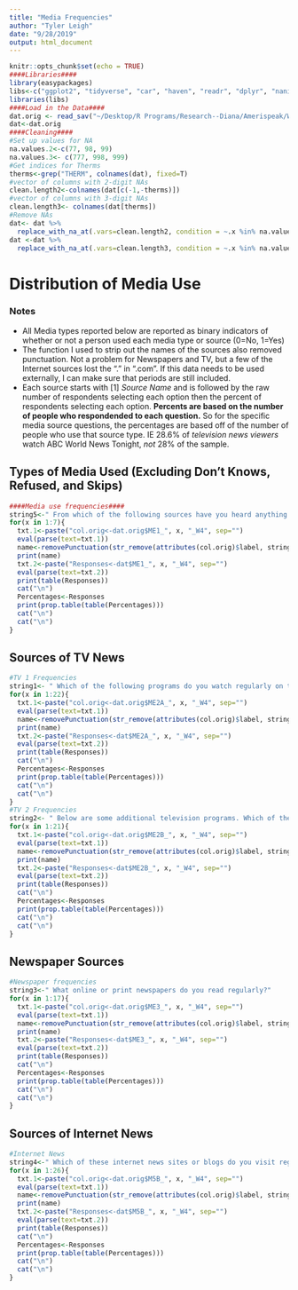 ```yaml
---
title: "Media Frequencies"
author: "Tyler Leigh"
date: "9/28/2019"
output: html_document
---
```


```r
knitr::opts_chunk$set(echo = TRUE)
####Libraries####
library(easypackages)
libs<-c("ggplot2", "tidyverse", "car", "haven", "readr", "dplyr", "naniar", "tm")
libraries(libs)
####Load in the Data####
dat.orig <- read_sav("~/Desktop/R Programs/Research--Diana/Amerispeak/Wave 4/s7991_UPenn_LongPollW4_FINAL_WEIGHTED_client_7.11.2019.sav")
dat<-dat.orig
####Cleaning####
#Set up values for NA
na.values.2<-c(77, 98, 99)
na.values.3<- c(777, 998, 999)
#Get indices for Therms
therms<-grep("THERM", colnames(dat), fixed=T)
#vector of columns with 2-digit NAs
clean.length2<-colnames(dat[c(-1,-therms)])
#vector of columns with 3-digit NAs
clean.length3<- colnames(dat[therms])
#Remove NAs
dat<- dat %>%
  replace_with_na_at(.vars=clean.length2, condition = ~.x %in% na.values.2)
dat <-dat %>%
  replace_with_na_at(.vars=clean.length3, condition = ~.x %in% na.values.3)
```
# Distribution of Media Use
### Notes
* All Media types reported below are reported as binary indicators of whether or not a person used each media type or source (0=No, 1=Yes)
* The function I used to strip out the names of the sources also removed punctuation. Not a problem for Newspapers and TV, but a few of the Internet sources lost the "." in ".com". If this data needs to be used externally, I can make sure that periods are still included.
* Each source starts with [1] *Source Name* and is followed by the raw number of respondents selecting each option then the percent of respondents selecting each option. **Percents are based on the number of people who respondended to each question.** So for the specific media source questions, the percentages are based off of the number of people who use that source type. IE 28.6% of *television news viewers* watch ABC World News Tonight, *not* 28% of the sample.

## Types of Media Used (Excluding Don't Knows, Refused, and Skips)
```r
####Media use frequencies####
string5<-" From which of the following sources have you heard anything about politics?"
for(x in 1:7){
  txt.1<-paste("col.orig<-dat.orig$ME1_", x, "_W4", sep="")
  eval(parse(text=txt.1))
  name<-removePunctuation(str_remove(attributes(col.orig)$label, string5))
  print(name)
  txt.2<-paste("Responses<-dat$ME1_", x, "_W4", sep="")
  eval(parse(text=txt.2))
  print(table(Responses))
  cat("\n")
  Percentages<-Responses
  print(prop.table(table(Percentages)))
  cat("\n")
  cat("\n")
}
```
## Sources of TV News
```r
#TV 1 Frequencies
string1<- " Which of the following programs do you watch regularly on television or online?"
for(x in 1:22){
  txt.1<-paste("col.orig<-dat.orig$ME2A_", x, "_W4", sep="")
  eval(parse(text=txt.1))
  name<-removePunctuation(str_remove(attributes(col.orig)$label, string1))
  print(name)
  txt.2<-paste("Responses<-dat$ME2A_", x, "_W4", sep="")
  eval(parse(text=txt.2))
  print(table(Responses))
  cat("\n")
  Percentages<-Responses
  print(prop.table(table(Percentages)))
  cat("\n")
  cat("\n")
}
#TV 2 Frequencies
string2<- " Below are some additional television programs. Which of these do you watch regularly on television or online?"
for(x in 1:21){
  txt.1<-paste("col.orig<-dat.orig$ME2B_", x, "_W4", sep="")
  eval(parse(text=txt.1))
  name<-removePunctuation(str_remove(attributes(col.orig)$label, string2))
  print(name)
  txt.2<-paste("Responses<-dat$ME2B_", x, "_W4", sep="")
  eval(parse(text=txt.2))
  print(table(Responses))
  cat("\n")
  Percentages<-Responses
  print(prop.table(table(Percentages)))
  cat("\n")
  cat("\n")
}
```
## Newspaper Sources
```r
#Newspaper frequencies
string3<-" What online or print newspapers do you read regularly?"
for(x in 1:17){
  txt.1<-paste("col.orig<-dat.orig$ME3_", x, "_W4", sep="")
  eval(parse(text=txt.1))
  name<-removePunctuation(str_remove(attributes(col.orig)$label, string3))
  print(name)
  txt.2<-paste("Responses<-dat$ME3_", x, "_W4", sep="")
  eval(parse(text=txt.2))
  print(table(Responses))
  cat("\n")
  Percentages<-Responses
  print(prop.table(table(Percentages)))
  cat("\n")
  cat("\n")
}
```
## Sources of Internet News
```r
#Internet News
string4<-" Which of these internet news sites or blogs do you visit regularly, that is, at least once a month?"
for(x in 1:26){
  txt.1<-paste("col.orig<-dat.orig$M5B_", x, "_W4", sep="")
  eval(parse(text=txt.1))
  name<-removePunctuation(str_remove(attributes(col.orig)$label, string4))
  print(name)
  txt.2<-paste("Responses<-dat$M5B_", x, "_W4", sep="")
  eval(parse(text=txt.2))
  print(table(Responses))
  cat("\n")
  Percentages<-Responses
  print(prop.table(table(Percentages)))
  cat("\n")
  cat("\n")
}

```

